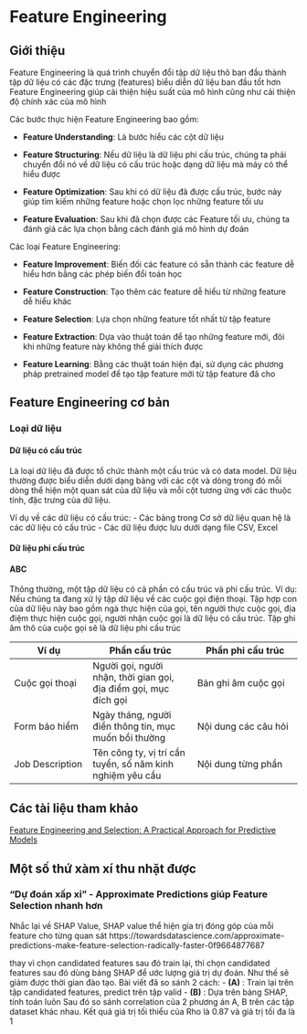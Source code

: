# Feature Engineering 
## Giới thiệu
Feature Engineering là quá trình chuyển đổi tập dữ liệu thô ban đầu thành tập dữ liệu có các đặc trưng (features) biểu diễn dữ liệu ban đầu tốt hơn
Feature Engineering giúp cải thiện hiệu suất của mô hình cũng như cải thiện độ chính xác của mô hình

Các bước thực hiện Feature Engineering bao gồm:

- **Feature Understanding**: Là bước hiểu các cột dữ liệu

- **Feature Structuring**: Nếu dữ liệu là dữ liệu phi cấu trúc, chúng ta phải chuyển đổi nó về dữ liệu có cấu trúc hoặc dạng dữ liệu mà máy có thể hiểu được

- **Feature Optimization**: Sau khi có dữ liệu đã được cấu trúc, bước này giúp tìm kiếm những feature hoặc chọn lọc những feature tối ưu

- **Feature Evaluation**: Sau khi đã chọn được các Feature tối ưu, chúng ta đánh giá các lựa chọn bằng cách đánh giá mô hình dự đoán

Các loại Feature Engineering:

- **Feature Improvement**: Biến đối các feature có sẵn thành các feature dễ hiểu hơn bằng các phép biến đổi toán học

- **Feature Construction**: Tạo thêm các feature dễ hiểu từ những feature dễ hiểu khác

- **Feature Selection**: Lựa chọn những feature tốt nhất từ tập feature

- **Feature Extraction**: Dựa vào thuật toán để tạo những feature mới, đôi khi những feature này không thể giải thích được

- **Feature Learning**: Bằng các thuật toán hiện đại, sử dụng các phương pháp pretrained model để tạo tập feature mới từ tập feature đã cho

## Feature Engineering cơ bản
### Loại dữ liệu

#### Dữ liệu có cấu trúc
Là loại dữ liệu đã được tổ chức thành một cấu trúc và có data model. Dữ liệu thường được biểu diễn dưới dạng bảng với các cột và dòng trong đó mỗi dòng thể hiện một quan sát của dữ liệu và mỗi cột tương ứng với các thuộc tính, đặc trưng của dữ liệu.

Ví dụ về các dữ liệu có cấu trúc:
- Các bảng trong Cơ sở dữ liệu quan hệ là các dữ liệu có cấu trúc
- Các dữ liệu được lưu dưới dạng file CSV, Excel

#### Dữ liệu phi cấu trúc
#### ABC
Thông thường, một tập dữ liệu có cả phần có cấu trúc và phi cấu  trúc. Ví dụ: Nếu chúng ta đang xử lý tập dữ liệu về các cuộc gọi điện thoại. Tập hợp con của dữ liệu này bao gồm ngà thực hiện của gọi, tên người thực cuộc gọi, địa điệm thực hiện cuộc gọi, người nhận cuộc gọi là dữ liệu có cấu trúc. Tập ghi âm thô của cuộc gọi sẽ là dữ liệu phi cấu trúc

| Ví dụ |  Phần cấu trúc | Phần phi cấu trúc  |
|---|----|----|
|   Cuộc gọi  thoại    |  Người gọi, người nhận, thời gian gọi, địa điểm gọi, mục đích gọi | Bản ghi âm cuộc gọi  |
|   Form bảo hiểm    | Ngày tháng, người điền thông tin, mục muốn bồi thường  |  Nội dung các câu hỏi |
|    Job Description   | Tên công ty, vị trí cần tuyển, số năm kinh nghiệm yêu cầu  |  Nội dung từng phần |



## Các tài liệu tham khảo
[Feature Engineering and Selection: A Practical Approach for Predictive Models](http://www.feat.engineering/)


## Một số thứ xàm xí thu nhặt được
### "Dự đoán xấp xỉ" - Approximate Predictions giúp Feature Selection nhanh hơn

Nhắc lại về SHAP Value, SHAP value thể hiện gía trị đóng góp của mỗi feature cho từng quan sát
https://towardsdatascience.com/approximate-predictions-make-feature-selection-radically-faster-0f9664877687

thay vì chọn candidated features sau đó train lại, thì chọn candidated features sau đó dùng bảng SHAP để ước lượng giá trị dự đoán. Như thế sẽ giảm được thời gian đào tạo.
Bài viết đã so sánh 2 cách:
- **(A)** : Train lại trên tập candidated features, predict trên tập valid
- **(B)** : Dựa trên bảng SHAP, tính toán luôn
Sau đó so sánh correlation của 2 phương án A, B trên các tập dataset khác nhau. Kết quả giá trị tối thiểu của Rho là 0.87 và giá trị tối đa là 1
